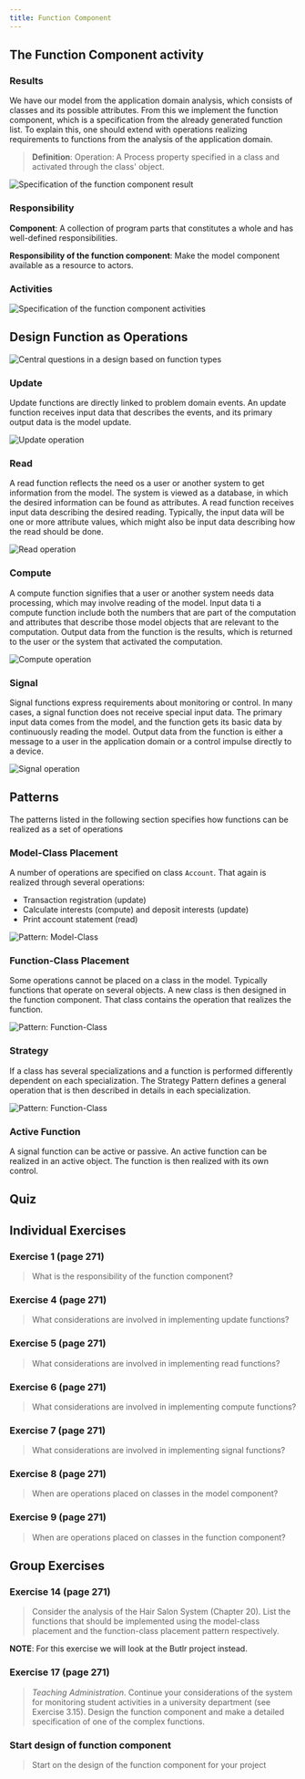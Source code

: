 ---
title: Function Component
---

## The Function Component activity

### Results
We have our model from the application domain analysis, which consists
of classes and its possible attributes. From this we implement the function
component, which is a specification from the already generated function list.
To explain this, one should extend with operations realizing requirements to
functions from the analysis of the application domain.

> __Definition__: Operation: A Process property specified in a class and activated
> through the class' object.

![Specification of the function component result](images/function-component-specification.png)

### Responsibility
__Component__: A collection of program parts that constitutes a whole and has well-defined
responsibilities.

__Responsibility of the function component__: Make the model component available as a resource to actors.

### Activities
![Specification of the function component activities](images/function-component-activities.png)

## Design Function as Operations
![Central questions in a design based on function types](images/function-component-operations.png)

### Update
Update functions are directly linked to problem domain events. An update function receives input data
that describes the events, and its primary output data is the model update.

![Update operation](images/function-component-update.png)

### Read
A read function reflects the need os a user or another system to get information from the model.
The system is viewed as a database, in which the desired information can be found as attributes.
A read function receives input data describing the desired reading. Typically, the input data
will be one or more attribute values, which might also be input data describing how the read
should be done.

![Read operation](images/function-component-read.png)

### Compute
A compute function signifies that a user or another system needs data processing, which may involve
reading of the model. Input data ti a compute function include both the numbers that are part of the
computation and attributes that describe those model objects that are relevant to the computation.
Output data from the function is the results, which is returned to the user or the system that
activated the computation.

![Compute operation](images/function-component-compute.png)

### Signal
Signal functions express requirements about monitoring or control. In many cases, a signal function
does not receive special input data. The primary input data comes from the model, and the function
gets its basic data by continuously reading the model. Output data from the function is either
a message  to a user in the application domain or a control impulse directly to a device.

![Signal operation](images/function-component-signal.png)

## Patterns
The patterns listed in the following section specifies how functions can be realized as a set of operations

### Model-Class Placement
A number of operations are specified on class `Account`. That again is realized through several
operations:
* Transaction registration (update)
* Calculate interests (compute) and deposit interests (update)
* Print account statement (read)

![Pattern: Model-Class](images/function-component-model-class.png)

### Function-Class Placement
Some operations cannot be placed on a class in the model. Typically functions that operate
on several objects. A new class is then designed in the function component. That class
contains the operation that realizes the function.

![Pattern: Function-Class](images/function-component-function-class.png)

### Strategy
If a class has several specializations and a function is performed differently dependent on each
specialization. The Strategy Pattern defines a general operation that is then described in details in
each specialization.

![Pattern: Function-Class](images/function-component-strategy.png)

### Active Function
A signal function can be active or passive. An active function can be realized in an active object.
The function is then realized with its own control.

## Quiz

## Individual Exercises

### Exercise 1 (page 271)
> What is the responsibility of the function component?

### Exercise 4 (page 271)
> What considerations are involved in implementing update functions?

### Exercise 5 (page 271)
> What considerations are involved in implementing read functions?

### Exercise 6 (page 271)
> What considerations are involved in implementing compute functions?

### Exercise 7 (page 271)
> What considerations are involved in implementing signal functions?

### Exercise 8 (page 271)
> When are operations placed on classes in the model component?

### Exercise 9 (page 271)
> When are operations placed on classes in the function component?


## Group Exercises

### Exercise 14 (page 271)
> Consider the analysis of the Hair Salon System (Chapter 20). List the functions that should
> be implemented using the model-class placement and the function-class placement pattern
> respectively.

__NOTE__: For this exercise we will look at the Butlr project instead.

### Exercise 17 (page 271)
> _Teaching Administration_. Continue your considerations of the system for monitoring student
> activities in a university department (see Exercise 3.15). Design the function component
> and make a detailed specification of one of the complex functions.

### Start design of function component
> Start on the design of the function component for your project